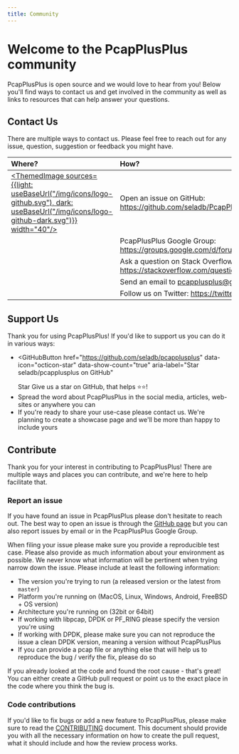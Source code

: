```yaml
---
title: Community
---
```


# Welcome to the PcapPlusPlus community

PcapPlusPlus is open source and we would love to hear from you! Below you'll find ways to contact us and get involved in the community as well as links to resources that can help answer your questions.

## Contact Us

There are multiple ways to contact us. Please feel free to reach out for any issue, question, suggestion or feedback you might have.


| Where?                                                                                                                                                                                      | How?                                                                                        |
| :------------------------------------------------------------------------------------------------------------------------------------------------------------------------------------------ | :------------------------------------------------------------------------------------------ |
| [<ThemedImage sources={{light: useBaseUrl("/img/icons/logo-github.svg"), dark: useBaseUrl("/img/icons/logo-github-dark.svg")}} width="40"/>](https://github.com/seladb/PcapPlusPlus/issues) | Open an issue on GitHub: <https://github.com/seladb/PcapPlusPlus/issues>                    |
| [<ImageWithBaseUrl src="/img/icons/logo-google.png" alt="drawing" width="40"/>](https://groups.google.com/d/forum/pcapplusplus-support)                                                     | PcapPlusPlus Google Group: <https://groups.google.com/d/forum/pcapplusplus-support>         |
| [<ImageWithBaseUrl src="/img/icons/logo-stackoverflow.png" alt="drawing" width="40"/>](https://stackoverflow.com/questions/tagged/pcapplusplus)                                             | Ask a question on Stack Overflow: <https://stackoverflow.com/questions/tagged/pcapplusplus> |
| [<ImageWithBaseUrl src="/img/icons/logo-email.png" alt="drawing" width="40"/>](mailto:pcapplusplus@gmail.com)                                                                               | Send an email to <pcapplusplus@gmail.com>                                                   |
| [<ImageWithBaseUrl src="/img/icons/logo-twitter.png" alt="drawing" width="40"/>](https://twitter.com/seladb)                                                                                | Follow us on Twitter: <https://twitter.com/seladb>                                          |

## Support Us

Thank you for using PcapPlusPlus! If you'd like to support us you can do it in various ways:


- <GitHubButton
    href="https://github.com/seladb/pcapplusplus"
    data-icon="octicon-star"
    data-show-count="true"
    aria-label="Star seladb/pcapplusplus on GitHub"
  >
    Star
  </GitHubButton> Give us a star on GitHub, that helps ⭐⭐!
- Spread the word about PcapPlusPlus in the social media, articles, web-sites or anywhere you can
- If you're ready to share your use-case please contact us. We're planning to create a showcase page and we'll be more than happy to include yours

## Contribute

Thank you for your interest in contributing to PcapPlusPlus! There are multiple ways and places you can contribute, and we're here to help facilitate that.

### Report an issue

If you have found an issue in PcapPlusPlus please don't hesitate to reach out. The best way to open an issue is through the [GitHub page](https://github.com/seladb/PcapPlusPlus/issues) but you can also report issues by email or in the PcapPlusPlus Google Group.

When filing your issue please make sure you provide a reproducible test case. Please also provide as much information about your environment as possible. We never know what information will be pertinent when trying narrow down the issue. Please include at least the following information:

- The version you're trying to run (a released version or the latest from `master`)
- Platform you're running on (MacOS, Linux, Windows, Android, FreeBSD + OS version)
- Architecture you're running on (32bit or 64bit)
- If working with libpcap, DPDK or PF_RING please specify the version you're using
- If working with DPDK, please make sure you can not reproduce the issue a clean DPDK version, meaning a version without PcapPlusPlus
- If you can provide a pcap file or anything else that will help us to reproduce the bug / verify the fix, please do so

If you already looked at the code and found the root cause - that's great! You can either create a GitHub pull request or point us to the exact place in the code where you think the bug is.

### Code contributions

If you'd like to fix bugs or add a new feature to PcapPlusPlus, please make sure to read the [CONTRIBUTING](https://github.com/seladb/PcapPlusPlus/blob/master/CONTRIBUTING.md) document. This document should provide you with all the necessary information on how to create the pull request, what it should include and how the review process works.
